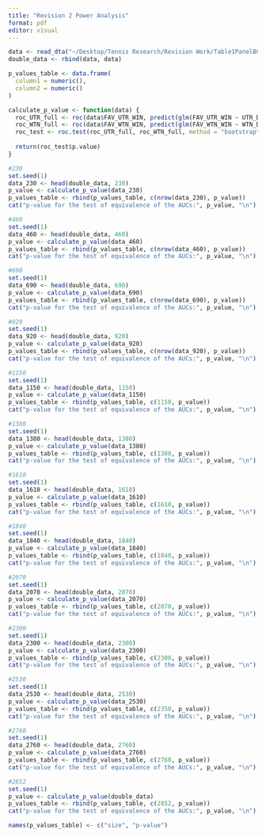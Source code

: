 ```yaml
---
title: "Revision 2 Power Analysis"
format: pdf
editor: visual
---
```


```r
data <- read_dta("~/Desktop/Tennis Research/Revision Work/Table1PanelBC.dta")
double_data <- rbind(data, data)

p_values_table <- data.frame(
  column1 = numeric(),
  column2 = numeric()
)
```

```r
calculate_p_value <- function(data) {
  roc_UTR_full <- roc(data$FAV_UTR_WIN, predict(glm(FAV_UTR_WIN ~ UTR_DIFF, family = binomial, data = data), type = "response"), quiet = TRUE)
  roc_WTN_full <- roc(data$FAV_WTN_WIN, predict(glm(FAV_WTN_WIN ~ WTN_DIFF, family = binomial, data = data), type = "response"), quiet = TRUE)
  roc_test <- roc.test(roc_UTR_full, roc_WTN_full, method = "bootstrap", boot.stratified = TRUE, progress = "none")
  
  return(roc_test$p.value)
}
```

```r
#230
set.seed(1)
data_230 <- head(double_data, 230)
p_value <- calculate_p_value(data_230)
p_values_table <- rbind(p_values_table, c(nrow(data_230), p_value))
cat("p-value for the test of equivalence of the AUCs:", p_value, "\n")
```

```r
#460
set.seed(1)
data_460 <- head(double_data, 460)
p_value <- calculate_p_value(data_460)
p_values_table <- rbind(p_values_table, c(nrow(data_460), p_value))
cat("p-value for the test of equivalence of the AUCs:", p_value, "\n")
```

```r
#690
set.seed(1)
data_690 <- head(double_data, 690)
p_value <- calculate_p_value(data_690)
p_values_table <- rbind(p_values_table, c(nrow(data_690), p_value))
cat("p-value for the test of equivalence of the AUCs:", p_value, "\n")
```

```r
#920
set.seed(1)
data_920 <- head(double_data, 920)
p_value <- calculate_p_value(data_920)
p_values_table <- rbind(p_values_table, c(nrow(data_920), p_value))
cat("p-value for the test of equivalence of the AUCs:", p_value, "\n")
```

```r
#1150
set.seed(1)
data_1150 <- head(double_data, 1150)
p_value <- calculate_p_value(data_1150)
p_values_table <- rbind(p_values_table, c(1150, p_value))
cat("p-value for the test of equivalence of the AUCs:", p_value, "\n")
```

```r
#1380
set.seed(1)
data_1380 <- head(double_data, 1380)
p_value <- calculate_p_value(data_1380)
p_values_table <- rbind(p_values_table, c(1380, p_value))
cat("p-value for the test of equivalence of the AUCs:", p_value, "\n")
```

```r
#1610
set.seed(1)
data_1610 <- head(double_data, 1610)
p_value <- calculate_p_value(data_1610)
p_values_table <- rbind(p_values_table, c(1610, p_value))
cat("p-value for the test of equivalence of the AUCs:", p_value, "\n")
```

```r
#1840
set.seed(1)
data_1840 <- head(double_data, 1840)
p_value <- calculate_p_value(data_1840)
p_values_table <- rbind(p_values_table, c(1840, p_value))
cat("p-value for the test of equivalence of the AUCs:", p_value, "\n")
```

```r
#2070
set.seed(1)
data_2070 <- head(double_data, 2070)
p_value <- calculate_p_value(data_2070)
p_values_table <- rbind(p_values_table, c(2070, p_value))
cat("p-value for the test of equivalence of the AUCs:", p_value, "\n")
```

```r
#2300
set.seed(1)
data_2300 <- head(double_data, 2300)
p_value <- calculate_p_value(data_2300)
p_values_table <- rbind(p_values_table, c(2300, p_value))
cat("p-value for the test of equivalence of the AUCs:", p_value, "\n")
```

```r
#2530
set.seed(1)
data_2530 <- head(double_data, 2530)
p_value <- calculate_p_value(data_2530)
p_values_table <- rbind(p_values_table, c(2350, p_value))
cat("p-value for the test of equivalence of the AUCs:", p_value, "\n")
```

```r
#2760
set.seed(1)
data_2760 <- head(double_data, 2760)
p_value <- calculate_p_value(data_2760)
p_values_table <- rbind(p_values_table, c(2760, p_value))
cat("p-value for the test of equivalence of the AUCs:", p_value, "\n")
```

```r
#2852
set.seed(1)
p_value <- calculate_p_value(double_data)
p_values_table <- rbind(p_values_table, c(2852, p_value))
cat("p-value for the test of equivalence of the AUCs:", p_value, "\n")
```

```r
names(p_values_table) <- c("size", "p-value")
```
